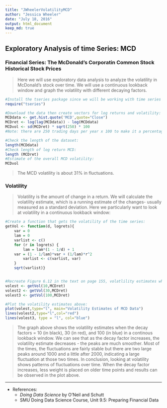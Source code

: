 ```yaml
---
title: "JWheelerVolatilityMCD"
author: "Jessica Wheeler"
date: "July 18, 2016"
output: html_document
keep_md: true
---
```


## Exploratory Analysis of time Series: MCD  

### Financial Series: The McDonald's Corporatin Common Stock Historical Stock Prices  
> Here we will use exploratory data analysis to analyze the volatility in McDonald's stock over time.  We will use a continuous lookback window and graph the volatility with different decaying factors.

```r
#Install the tseries package since we will be working with time series data.
require("tseries")

#Download the data then create vectors for log returns and volatility:
MCDdata <- get.hist.quote('MCD',quote="Close")
MCDret <- log(lag(MCDdata)) - log(MCDdata)
MCDvol <- sd(MCDret) * sqrt(250) * 100
#Note: there are 250 trading days per year x 100 to make it a percentage.

```

```r
#Check the length of the dataset:
length(MCDdata)
#Check length of log return MCD:
length (MCDret)
#Estimate of the overall MCD volatility:
MCDvol
```
  
  > The MCD volatility is about 31% in fluctuations.

### Volatility  
> Volatility is the amount of change in a return.  We will calculate the volatility estimate, which is a running estimate of the changes- usually measured as a standard deviation.  Here we particularly want to look at volatility in a continuous lookback window:

```r
#Create a function that gets the volatility of the time series:
getVol <- function(d, logrets){
	var = 0
	lam = 0
	varlist <- c()
	for (r in logrets) {
		lam = lam*(1 - 1/d) + 1
	var = (1 - 1/lam)*var + (1/lam)*r^2
		varlist <- c(varlist, var)
	}
	sqrt(varlist)}


#Recreate Figure 6.12 in the text on page 155, volatlility estimates when d=10, 30, and 100:
volest <- getVol(10,MCDret)
volest2 <- getVol(30,MCDret)
volest3 <- getVol(100,MCDret)

#Plot the volatility estimates above:
plot(volest,type="l", main="Volatility Estimates of MCD Data")
lines(volest2,type="l",col="red")
lines(volest3, type = "l", col="blue")
```
    
> The graph above shows the volatility estimates when the decay factors = 10 (in black), 30 (in red), and 100 (in blue) in a continous lookback window.  We can see that as the decay factor increases, the volatility estimate decreases - the peaks are much smoother.  Most of the times, the fluctuations are fairly stable but there are two large peaks around 1000 and a little after 2000, indicating a large fluctuation at those two times.  In conclusion, looking at volatility shows patterns of fluctuations over time.  When the decay factor increases, less weight is placed on older time points and results can be observed in the plot above.


***
* References: 
    + _Doing Data Science_ by O'Neil and Schutt
    + SMU Doing Data Science Course, Unit 9.5: Preparing Financial Data
